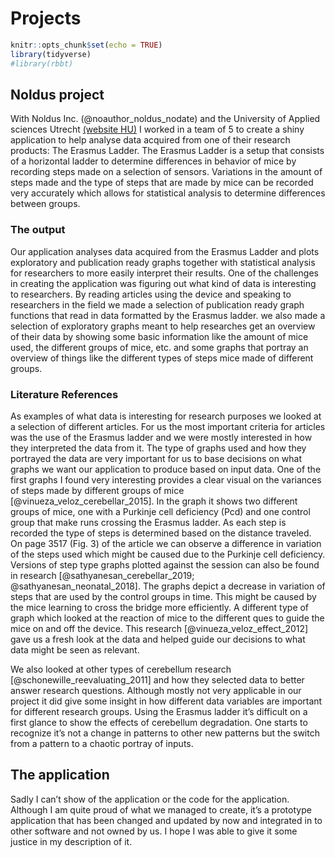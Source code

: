 # Projects {-}


```r
knitr::opts_chunk$set(echo = TRUE)
library(tidyverse)
#library(rbbt)
```

## Noldus project {-}

With Noldus Inc. (@noauthor_noldus_nodate) and the University of Applied sciences Utrecht [(website HU)](https://www.hu.nl/) I worked in a team of 5 to create a shiny application to help analyse data acquired from one of their research products: The Erasmus Ladder. The Erasmus Ladder is a setup that consists of a horizontal ladder to determine differences in behavior of mice by recording steps made on a selection of sensors. Variations in the amount of steps made and the type of steps that are made by mice can be recorded very accurately which allows for statistical analysis to determine differences between groups. 

### The output {-}

Our application analyses data acquired from the Erasmus Ladder and plots exploratory and publication ready graphs together with statistical analysis for researchers to more easily interpret their results. One of the challenges in creating the application was figuring out what kind of data is interesting to researchers. By reading articles using the device and speaking to researchers in the field we made a selection of publication ready graph functions that read in data formatted by the Erasmus ladder. we also made a selection of exploratory graphs meant to help researches get an overview of their data by showing some basic information like the amount of mice used, the different groups of mice, etc. and some graphs that portray an overview of things like the different types of steps mice made of different groups. 

### Literature References {-}

As examples of what data is interesting for research purposes we looked at a selection of different articles. For us the most important criteria for articles was the use of the Erasmus ladder and we were mostly interested in how they interpreted the data from it. The type of graphs used and how they portrayed the data are very important for us to base decisions on what graphs we want our application to produce based on input data. One of the first graphs I found very interesting provides a clear visual on the variances of steps made by different groups of mice [@vinueza_veloz_cerebellar_2015]. In the graph it shows two different groups of mice, one with a Purkinje cell deficiency (Pcd) and one control group that make runs crossing the Erasmus ladder. As each step is recorded the type of steps is determined based on the distance traveled. On page 3517 (Fig. 3) of the article we can observe a difference in variation of the steps used which might be caused due to the Purkinje cell deficiency. 
Versions of step type graphs plotted against the session can also be found in research [@sathyanesan_cerebellar_2019; @sathyanesan_neonatal_2018]. The graphs depict a decrease in variation of steps that are used by the control groups in time. This might be caused by the mice learning to cross the bridge more efficiently. A different type of graph which looked at the reaction of mice to the different ques to guide the mice on and off the device. This research [@vinueza_veloz_effect_2012] gave us a fresh look at the data and helped guide our decisions to what data might be seen as relevant. 

We also looked at other types of cerebellum research [@schonewille_reevaluating_2011] and how they selected data to better answer research questions. Although mostly not very applicable in our project it did give some insight in how different data variables are important for different research groups. 
Using the Erasmus ladder it's difficult on a first glance to show the effects of cerebellum degradation. One starts to recognize it's not a change in patterns to other new patterns but the switch from a pattern to a chaotic portray of inputs. 

## The application

Sadly I can't show of the application or the code for the application. Although I am quite proud of what we managed to create, it's a prototype application that has been changed and updated by now and integrated in to other software and not owned by us. I hope I was able to give it some justice in my description of it.